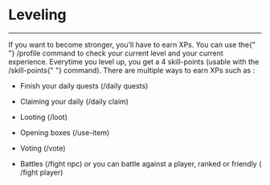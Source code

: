 # Leveling

<hr />
  If you want to become stronger, you’ll have to earn XPs. You can use the{" "}
  <span className="font-bold text-jolyne">/profile</span> command to check your current
  level and your current experience. Everytime you level up, you get a 4
  skill-points (usable with the <span className="font-bold text-jolyne">/skill-points</span>{" "}
  command). There are multiple ways to earn XPs such as :

- <p>
    Finish your daily quests (<span className="font-bold text-jolyne">/daily quests</span>)
  </p>
- <p>
    Claiming your daily (<span className="font-bold text-jolyne">/daily claim</span>)
  </p>
- <p>
    Looting (<span className="font-bold text-jolyne">/loot</span>)
  </p>
- <p>
    Opening boxes (<span className="font-bold text-jolyne">/use-item</span>)
  </p>
- <p>
    Voting (<span className="font-bold text-jolyne">/vote</span>)
  </p>
- <p>
    Battles (<span className="font-bold text-jolyne">/fight npc</span>) or you can battle
    against a player, ranked or friendly (
    <span className="font-bold text-jolyne">/fight player</span>)
  </p>